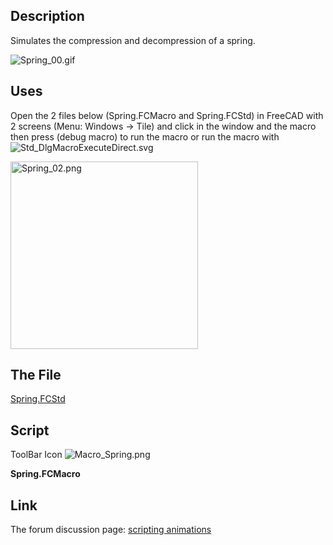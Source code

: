 <languages/>
<translate>
<!--T:1-->
{{Macro
|Name=Spring Simul
|Icon=Macro_Spring.png
|Description=Simulates the compression and decompression of a spring.
|Author=Mario52
|Version=1.0
|Date=2014-09-29
|FCVersion=All
|Download=The file [http://forum.freecadweb.org/download/file.php?id=7679 Spring.FCStd]<br />[https://www.freecadweb.org/wiki/images/2/2d/Macro_Spring.png ToolBar Icon]
}}

==Description== <!--T:2-->
Simulates the compression and decompression of a spring.

</translate>
[[File:Spring_00.gif]]
<translate>

==Uses== <!--T:4-->

<!--T:5-->
Open the 2 files below (Spring.FCMacro and Spring.FCStd) in FreeCAD with 2 screens (Menu: Windows → Tile) and click in the window and the macro then press {{KEY|F6}} (debug macro) to run the macro or run the macro with [[File:Std_DlgMacroExecuteDirect.svg]]

</translate>
[[File:Spring_02.png|left|300px]]{{clear}}
<translate>
==The File== <!--T:7-->

</translate>
[http://forum.freecadweb.org/download/file.php?id=7679 Spring.FCStd]
<translate>
==Script== <!--T:9-->

</translate>
ToolBar Icon [[Image:Macro_Spring.png]]

'''Spring.FCMacro'''

{{MacroCode|code=
import FreeCAD, FreeCADGui, Draft, Part
from FreeCAD import Base
import time

ii = iib = FreeCAD.getDocument("Spring").getObject("Helix001").Pitch.Value
i = ib = FreeCAD.getDocument("Spring").getObject("Helix001").Height.Value

pas = 1

for ii2 in range(int(60)):
    if pas == 0:
        if ii > iib-1:
            pas = 1
        else:
            ii += 1
            i = (ii * 10)
    else:
        if ii < 2:
            pas = 0
        else:
            ii -= 1
            i = (ii * 10)
   
    FreeCAD.getDocument("Spring").getObject("Helix001").Pitch = ii
    FreeCAD.getDocument("Spring").getObject("Helix001").Height = i
    App.Console.PrintMessage(str(ii2)+"  " + str(ii)+"  " + str(i)+"  " + str(pas) +"\n")
    Gui.updateGui()
    time.sleep(0.1)
    
}}

<translate>

==Link== <!--T:10-->
The forum discussion page: [https://forum.freecad.org/viewtopic.php?f=22&t=7449#p62193 scripting animations]
</translate>
{{clear}}